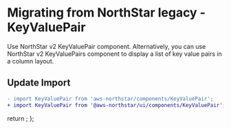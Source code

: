
<Meta title="Migration/KeyValuePair" />

# Migrating from NorthStar legacy - KeyValuePair

Use <Link href='https://aws.github.io/aws-northstar/?path=/story/components-keyvaluepair--default' target='_blank' external>NorthStar v2 KeyValuePair component</Link>. 
Alternatively, you can use <Link href='https://aws.github.io/aws-northstar/?path=/story/components-keyvaluepairs--default' target='_blank' external>NorthStar v2 KeyValuePairs component</Link> 
to display a list of key value pairs in a column layout. 

## Update Import

```diff
- import KeyValuePair from 'aws-northstar/components/KeyValuePair';
+ import KeyValuePair from '@aws-northstar/ui/components/KeyValuePair';
```

  return <SyntaxHighlighter/>;
};